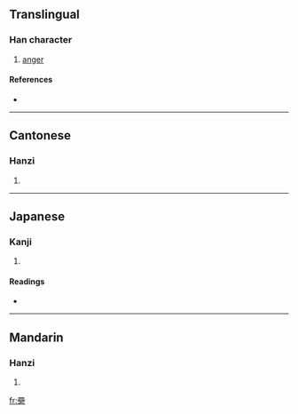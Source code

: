 ==Translingual==

===Han character===
{{Han char|rn=37|rad=大|as=15|sn=18|four=6043<sub>6</sub>|canj=田中田田大 (WLWWK)}}

# [[anger]]

====References====
* {{Han ref|kx=0254.180|dkj=06025|dj=0516.120|hdz=10550.120|uh=5970|ud=22896|bh=EFC0|bd=61376}}

----

==Cantonese==

===Hanzi===
{{yue-hanzi|jyut=|y=bei6}}

# {{defn|Cantonese|sort=大15}}

----

==Japanese==

===Kanji===
{{ja-kanji|grade=|rs=大15}}

# {{defn|Japanese|sort=大15}}

====Readings====
* {{ja-readings|on=[[ひ]] (hi), [[び]] (bi)|kun=[[せまる]] (semaru), [[いかる]] (ikaru)}}

----

==Mandarin==

===Hanzi===
{{cmn-hanzi|pin=[[bì]] ([[bi4]])|wg=pi<sup>4</sup>}}

# {{defn|Mandarin|sort=大15}}

[[fr:奰]]